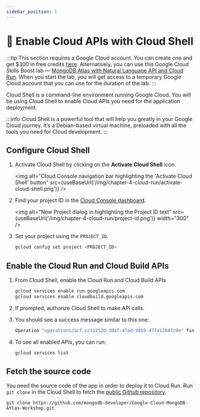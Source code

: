 ```yaml
---
sidebar_position: 1
---
```



# 🦸 Enable Cloud APIs with Cloud Shell

:::tip
This section requires a Google Cloud account. You can create one and get $300 in free credits [here](https://cloud.google.com/free).
Alternatively, you can use this Google Cloud Skills Boost lab — [MongoDB Atlas with Natural Language API and Cloud Run](https://mdb.link/gc-lab-2). When you start the lab, you will get access to a temporary Google Cloud account that you can use for the duration of the lab.
:::

Cloud Shell is a command-line environment running Google Cloud. You will be using Cloud Shell to enable Cloud APIs you need for the application deployment.

:::info
Cloud Shell is a powerful tool that will help you greatly in your Google Cloud journey. It’s a Debian-based virtual machine, preloaded with all the tools you need for Cloud development.
:::

## Configure Cloud Shell

1. Activate Cloud Shell by clicking on the **Activate Cloud Shell** icon.

    <img
        alt="Cloud Console navigation bar highlighting the 'Activate Cloud Shell' button"
        src={useBaseUrl('/img/chapter-4-cloud-run/activate-cloud-shell.png')}
    />

1. Find your project ID in the [Cloud Console dashboard](https://console.cloud.google.com/home/dashboard).

    <img
        alt="New Project dialog in highlighting the Project ID text"
        src={useBaseUrl('/img/chapter-4-cloud-run/project-id.png')}
        width="300"
    />

1. Set your project using the `PROJECT_ID`.

    ```sh
    gcloud config set project <PROJECT_ID>
    ```

## Enable the Cloud Run and Cloud Build APIs

1. From Cloud Shell, enable the Cloud Run and Cloud Build APIs

    ```sh
    gcloud services enable run.googleapis.com
    gcloud services enable cloudbuild.googleapis.com
    ```

1. If prompted, authorize Cloud Shell to make API calls.

1. You should see a success message similar to this one:

    ```sh
    Operation "operations/acf.cc11252d-30af-47ad-9d59-477a12847c9e" finished successfully.
    ```

1. To see all enabled APIs, you can run:

    ```sh
    gcloud services list
    ```

## Fetch the source code

You need the source code of the app in order to deploy it to Cloud Run. Run `git clone` in the Cloud Shell to fetch the [public Github repository](https://github.com/mongodb-developer/Google-Cloud-MongoDB-Atlas-Workshop).

```
git clone https://github.com/mongodb-developer/Google-Cloud-MongoDB-Atlas-Workshop.git
```
